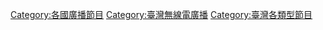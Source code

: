 [[Category:各國廣播節目|Category:各國廣播節目]]
[[Category:臺灣無線電廣播|Category:臺灣無線電廣播]]
[[Category:臺灣各類型節目|Category:臺灣各類型節目]]